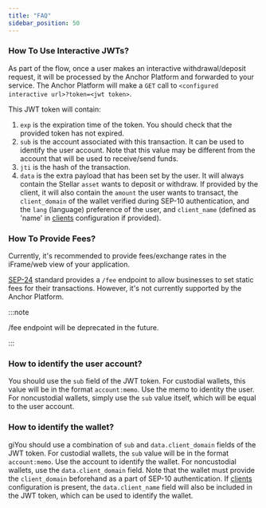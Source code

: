 ```yaml
---
title: "FAQ"
sidebar_position: 50
---
```


### How To Use Interactive JWTs?

As part of the flow, once a user makes an interactive withdrawal/deposit request, it will be processed by the Anchor Platform and forwarded to your service. The Anchor Platform will make a `GET` call to `<configured interactive url>?token=<jwt token>`.

This JWT token will contain:

1. `exp` is the expiration time of the token. You should check that the provided token has not expired.
2. `sub` is the account associated with this transaction. It can be used to identify the user account. Note that this value may be different from the account that will be used to receive/send funds.
3. `jti` is the hash of the transaction.
4. `data` is the extra payload that has been set by the user. It will always contain the Stellar `asset` wants to deposit or withdraw. If provided by the client, it will also contain the `amount` the user wants to transact, the `client_domain` of the wallet verified during SEP-10 authentication, and the `lang` (language) preference of the user, and `client_name` (defined as 'name' in [clients] configuration if provided).

### How To Provide Fees?

Currently, it's recommended to provide fees/exchange rates in the iFrame/web view of your application.

[SEP-24] standard provides a `/fee` endpoint to allow businesses to set static fees for their transactions. However, it's not currently supported by the Anchor Platform.

:::note

/fee endpoint will be deprecated in the future.

:::

### How to identify the user account?

You should use the `sub` field of the JWT token. For custodial wallets, this value will be in the format `account:memo`. Use the memo to identity the user. For noncustodial wallets, simply use the `sub` value itself, which will be equal to the user account.

### How to identify the wallet?

giYou should use a combination of `sub` and `data.client_domain` fields of the JWT token. For custodial wallets, the `sub` value will be in the format `account:memo`. Use the account to identify the wallet. For noncustodial wallets, use the `data.client_domain` field. Note that the wallet must provide the `client_domain` beforehand as a part of SEP-10 authentication. If [clients] configuration is present, the `data.client_name` field will also be included in the JWT token, which can be used to identify the wallet.

[sep-9]: https://github.com/stellar/stellar-protocol/blob/master/ecosystem/sep-0009.md
[sep-24]: https://github.com/stellar/stellar-protocol/blob/master/ecosystem/sep-0024.md
[clients]: docs/anchoring-assets/anchor-platform/sep10/configuration.mdx
